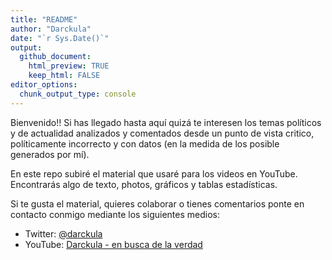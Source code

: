 ```yaml
---
title: "README"
author: "Darckula"
date: "`r Sys.Date()`"
output:
  github_document:
    html_preview: TRUE
    keep_html: FALSE 
editor_options: 
  chunk_output_type: console
---
```


Bienvenido!! Si has llegado hasta aquí quizá te interesen los temas políticos y de actualidad analizados y comentados desde un punto de vista critico, políticamente incorrecto y con datos (en la medida de los posible generados por mí).

En este repo subiré el material que usaré para los videos en YouTube. Encontrarás algo de texto, photos, gráficos y tablas estadísticas.

Si te gusta el material, quieres colaborar o tienes comentarios ponte en contacto conmigo mediante los siguientes medios:

* Twitter: [\@darckula](https://twitter.com/darckula) 
* YouTube: [Darckula - en busca de la verdad](https://www.youtube.com/channel/UCZZRCVrKtcf7WJ9t82TrcmQ) 
